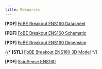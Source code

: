```yaml
---
title: Resources
---
```


**[PDF]** [FoBE Breakout ENS160 Datasheet](/assets/files/f2205/f2205.prj.datasheet.r1a.pdf)

**[PDF]** [FoBE Breakout ENS160 Schematic](/assets/files/f2205/f2205.prj.sch.r1a.pdf)

**[PDF]** [FoBE Breakout ENS160 Dimension](/assets/files/f2205/f2205.prj.dim.r1a.pdf)

{/* **[STL]** [FoBE Breakout ENS160 3D Model](/assets/files/f2205/f2205.prj.model.r1a.stl) */}

**[PDF]** [ScioSense ENS160](https://atta.szlcsc.com/upload/public/pdf/source/20241028/E2B030D88B74B19976C9A1E3DFF8579F.pdf)


